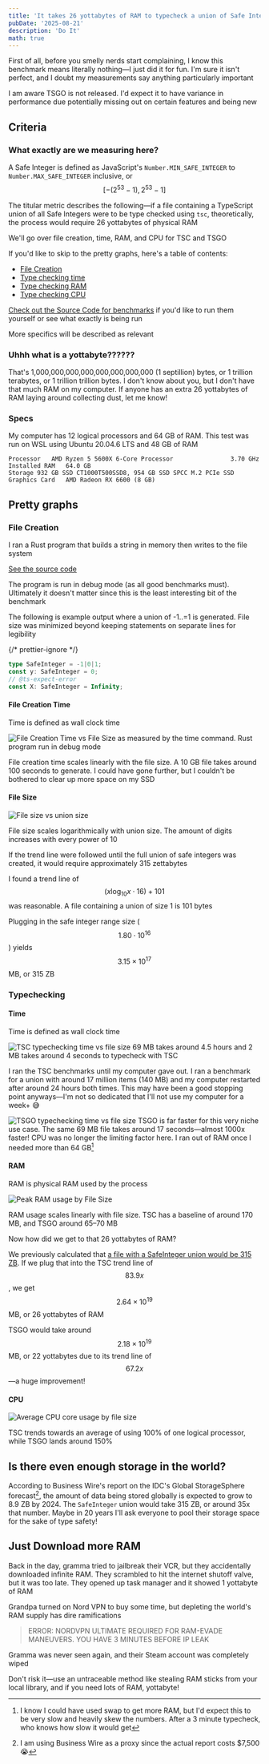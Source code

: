 ```yaml
---
title: 'It takes 26 yottabytes of RAM to typecheck a union of Safe Integers'
pubDate: '2025-08-21'
description: 'Do It'
math: true
---
```


First of all, before you smelly nerds start complaining, I know this benchmark means literally nothing—I just did it for fun. I'm sure it isn't perfect, and I doubt my measurements say anything particularly important

I am aware TSGO is not released. I'd expect it to have variance in performance due potentially missing out on certain features and being new

## Criteria

### What exactly are we measuring here?

A Safe Integer is defined as JavaScript's `Number.MIN_SAFE_INTEGER` to `Number.MAX_SAFE_INTEGER` inclusive, or $$[-(2^{53} - 1), 2^{53} - 1]$$

The titular metric describes the following—if a file containing a TypeScript union of all Safe Integers were to be type checked using `tsc`, theoretically, the process would require 26 yottabytes of physical RAM

We'll go over file creation, time, RAM, and CPU for TSC and TSGO

If you'd like to skip to the pretty graphs, here's a table of contents:

- [File Creation](#file-creation)
- [Type checking time](#time)
- [Type checking RAM](#ram)
- [Type checking CPU](#cpu)

[GitHub]: https://github.com/20jasper/typescript-union-benchmarking

[Check out the Source Code for benchmarks][GitHub] if you'd like to run them yourself or see what exactly is being run

More specifics will be described as relevant

### Uhhh what is a yottabyte??????

That's 1,000,000,000,000,000,000,000,000 (1 septillion) bytes, or 1 trillion terabytes, or 1 trillion trillion bytes. I don't know about you, but I don't have that much RAM on my computer. If anyone has an extra 26 yottabytes of RAM laying around collecting dust, let me know!

### Specs

My computer has 12 logical processors and 64 GB of RAM. This test was run on WSL using Ubuntu 20.04.6 LTS and 48 GB of RAM

```
Processor	AMD Ryzen 5 5600X 6-Core Processor                3.70 GHz
Installed RAM	64.0 GB
Storage	932 GB SSD CT1000T500SSD8, 954 GB SSD SPCC M.2 PCIe SSD
Graphics Card	AMD Radeon RX 6600 (8 GB)
```

## Pretty graphs

### File Creation

I ran a Rust program that builds a string in memory then writes to the file system

[See the source code][GitHub]

The program is run in debug mode (as all good benchmarks must). Ultimately it doesn't matter since this is the least interesting bit of the benchmark

The following is example output where a union of -1..=1 is generated. File size was minimized beyond keeping statements on separate lines for legibility

{/* prettier-ignore */}
```typescript
type SafeInteger = -1|0|1;
const y: SafeInteger = 0;
// @ts-expect-error
const X: SafeInteger = Infinity;
```

#### File Creation Time

Time is defined as wall clock time

![File Creation Time vs File Size as measured by the time command. Rust program run in debug mode](/file-creation-time-vs-file-size.svg)

File creation time scales linearly with the file size. A 10 GB file takes around 100 seconds to generate. I could have gone further, but I couldn't be bothered to clear up more space on my SSD

#### File Size

![File size vs union size](/file-size-vs-union-size.svg)

File size scales logarithmically with union size. The amount of digits increases with every power of 10

If the trend line were followed until the full union of safe integers was created, it would require approximately 315 zettabytes

I found a trend line of $$\left(x\log_{10} x \cdot 16\right) + 101$$ was reasonable. A file containing a union of size 1 is 101 bytes

Plugging in the safe integer range size ($$1.80\cdot10^{16}$$) yields $$3.15\times10^{17}$$ MB, or 315 ZB

### Typechecking

#### Time

Time is defined as wall clock time

![TSC typechecking time vs file size](/tsc-typechecking-time-vs-file-size.svg)
69 MB takes around 4.5 hours and 2 MB takes around 4 seconds to typecheck with TSC

I ran the TSC benchmarks until my computer gave out. I ran a benchmark for a union with around 17 million items (140 MB) and my computer restarted after around 24 hours both times. This may have been a good stopping point anyways—I'm not so dedicated that I'll not use my computer for a week+ 😅

![TSGO typechecking time vs file size](/tsgo-typechecking-time-vs-file-size.svg)
TSGO is far faster for this very niche use case. The same 69 MB file takes around 17 seconds—almost 1000x faster! CPU was no longer the limiting factor here. I ran out of RAM once I needed more than 64 GB[^swap]

[^swap]: I know I could have used swap to get more RAM, but I'd expect this to be very slow and heavily skew the numbers. After a 3 minute typecheck, who knows how slow it would get

#### RAM

RAM is physical RAM used by the process

![Peak RAM usage by File Size](/peak-ram-usage-by-file-size.svg)

RAM usage scales linearly with file size. TSC has a baseline of around 170 MB, and TSGO around 65–70 MB

Now how did we get to that 26 yottabytes of RAM?

We previously calculated that [a file with a SafeInteger union would be 315 ZB](#file-creation). If we plug that into the TSC trend line of $$83.9x$$, we get $$2.64\times10^{19}$$ MB, or 26 yottabytes of RAM

TSGO would take around $$2.18\times10^{19}$$ MB, or 22 yottabytes due to its trend line of $$67.2x$$—a huge improvement!

#### CPU

![Average CPU core usage by file size](/average-cpu-core-usage-by-file-size.svg)

TSC trends towards an average of using 100% of one logical processor, while TSGO lands around 150%

## Is there even enough storage in the world?

According to Business Wire's report on the IDC's Global StorageSphere forecast[^costsTooManyDollars], the amount of data being stored globally is expected to grow to 8.9 ZB by 2024. The `SafeInteger` union would take 315 ZB, or around 35x that number. Maybe in 20 years I'll ask everyone to pool their storage space for the sake of type safety!

[^costsTooManyDollars]: I am using Business Wire as a proxy since the actual report costs $7,500 😭

## Just Download more RAM

Back in the day, gramma tried to jailbreak their VCR, but they accidentally downloaded infinite RAM. They scrambled to hit the internet shutoff valve, but it was too late. They opened up task manager and it showed 1 yottabyte of RAM

Grandpa turned on Nord VPN to buy some time, but depleting the world's RAM supply has dire ramifications

> ERROR: NORDVPN ULTIMATE REQUIRED FOR RAM-EVADE MANEUVERS. YOU HAVE 3 MINUTES BEFORE IP LEAK

Gramma was never seen again, and their Steam account was completely wiped

Don't risk it—use an untraceable method like stealing RAM sticks from your local library, and if you need lots of RAM, yottabyte!
